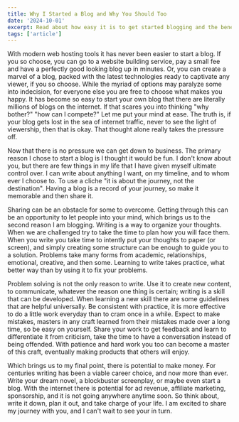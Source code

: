 ```yaml
---
title: Why I Started a Blog and Why You Should Too
date: '2024-10-01'
excerpt: Read about how easy it is to get started blogging and the benefits it brings
tags: ['article']
---
```


With modern web hosting tools it has never been easier to start a blog. If you so choose, you can go to a website building service, pay a small fee and have a perfectly good looking blog up in minutes. Or, you can create a marvel of a blog, packed with the latest technologies ready to captivate any viewer, if you so choose. While the myriad of options may paralyze some into indecision, for everyone else you are free to choose what makes you happy. It has become so easy to start your own blog that there are literally millions of blogs on the internet. If that scares you into thinking "why bother?" "how can I compete?" Let me put your mind at ease. The truth is, if your blog gets lost in the sea of internet traffic, never to see the light of viewership, then that is okay. That thought alone really takes the pressure off. 

Now that there is no pressure we can get down to business. The primary reason I chose to start a blog is I thought it would be fun. I don't know about you, but there are few things in my life that I have given myself ultimate control over. I can write about anything I want, on my timeline, and to whom ever I choose to. To use a cliche "it is about the journey, not the destination". Having a blog is a record of your journey, so make it memorable and then share it. 

Sharing can be an obstacle for some to overcome. Getting through this can be an opportunity to let people into your mind, which brings us to the second reason I am blogging. Writing is a way to organize your thoughts. When we are challenged try to take the time to plan how you will face them. When you write you take time to intently put your thoughts to paper (or screen), and simply creating some structure can be enough to guide you to a solution. Problems take many forms from academic, relationships, emotional, creative, and then some. Learning to write takes practice, what better way than by using it to fix your problems.

Problem solving is not the only reason to write. Use it to create new content, to communicate, whatever the reason one thing is certain; writing is a skill that can be developed. When learning a new skill there are some guidelines that are helpful universally. Be consistent with practice, it is more effective to do a little work everyday than to cram once in a while. Expect to make mistakes, masters in any craft learned from their mistakes made over a long time, so be easy on yourself. Share your work to get feedback and learn to differentiate it from criticism, take the time to have a conversation instead of being offended. With patience and hard work you too can become a master of this craft, eventually making products that others will enjoy.

Which brings us to my final point, there is potential to make money. For centuries writing has been a viable career choice, and now more than ever. Write your dream novel, a blockbuster screenplay, or maybe even start a blog. With the internet there is potential for ad revenue, affiliate marketing, sponsorship, and it is not going anywhere anytime soon. So think about, write it down, plan it out, and take charge of your life. I am excited to share my journey with you, and I can't wait to see your in turn. 

